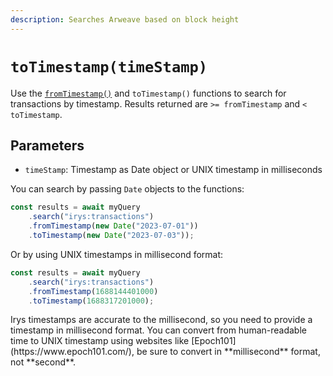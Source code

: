```yaml
---
description: Searches Arweave based on block height
---
```



# `toTimestamp(timeStamp)`


Use the [`fromTimestamp()`](./fromTimestamp) and `toTimestamp()` functions to search for transactions by timestamp. Results returned are `>= fromTimestamp` and `< toTimestamp`.


## Parameters

- `timeStamp`: Timestamp as Date object or UNIX timestamp in milliseconds

You can search by passing `Date` objects to the functions:

```js
const results = await myQuery
	.search("irys:transactions")
	.fromTimestamp(new Date("2023-07-01"))
	.toTimestamp(new Date("2023-07-03"));
```

Or by using UNIX timestamps in millisecond format:

```js
const results = await myQuery
	.search("irys:transactions")
	.fromTimestamp(1688144401000)
	.toTimestamp(1688317201000);
```

<Callout type="info" emoji="ℹ️">
	Irys timestamps are accurate to the millisecond, so you need to provide a timestamp in millisecond format. You can
	convert from human-readable time to UNIX timestamp using websites like [Epoch101](https://www.epoch101.com/), be
	sure to convert in **millisecond** format, not **second**.
</Callout>